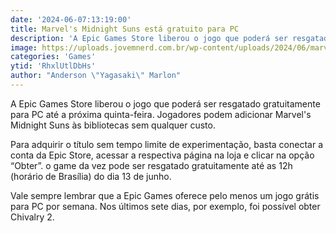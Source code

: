 ```yaml
---
date: '2024-06-07:13:19:00'
title: Marvel's Midnight Suns está gratuito para PC
description: 'A Epic Games Store liberou o jogo que poderá ser resgatado gratuitamente para PC até a próxima quinta-feira. Jogadores podem adicionar Marvels Midnight Suns às bibliotecas sem qualquer custo.'
image: https://uploads.jovemnerd.com.br/wp-content/uploads/2024/06/marvels_midnight_suns__a0c2vio.jpg
categories: 'Games'
ytid: 'RhxlUtlDbHs'
author: "Anderson \"Yagasaki\" Marlon"
---
```


A Epic Games Store liberou o jogo que poderá ser resgatado gratuitamente para PC até a próxima quinta-feira. Jogadores podem adicionar Marvel's Midnight Suns às bibliotecas sem qualquer custo.

Para adquirir o título sem tempo limite de experimentação, basta conectar a conta da Epic Store, acessar a respectiva página na loja e clicar na opção “Obter”. o game da vez pode ser resgatado gratuitamente até as 12h (horário de Brasília) do dia 13 de junho.

Vale sempre lembrar que a Epic Games oferece pelo menos um jogo grátis para PC por semana. Nos últimos sete dias, por exemplo, foi possível obter Chivalry 2.

